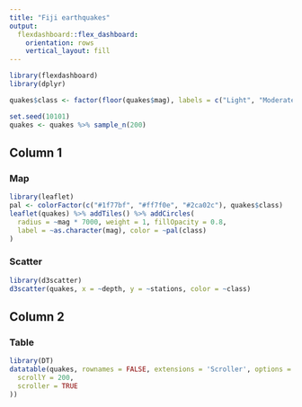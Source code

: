 ```yaml
---
title: "Fiji earthquakes"
output: 
  flexdashboard::flex_dashboard:
    orientation: rows
    vertical_layout: fill
---
```


```r
library(flexdashboard)
library(dplyr)

quakes$class <- factor(floor(quakes$mag), labels = c("Light", "Moderate", "Strong"))

set.seed(10101)
quakes <- quakes %>% sample_n(200)
```

Column 1
-----------------------------------------------------------------------

### Map

```r
library(leaflet)
pal <- colorFactor(c("#1f77bf", "#ff7f0e", "#2ca02c"), quakes$class)
leaflet(quakes) %>% addTiles() %>% addCircles(
  radius = ~mag * 7000, weight = 1, fillOpacity = 0.8,
  label = ~as.character(mag), color = ~pal(class)
)
```

### Scatter

```r
library(d3scatter)
d3scatter(quakes, x = ~depth, y = ~stations, color = ~class)
```

Column 2
-----------------------------------------------------------------------

### Table

```r
library(DT)
datatable(quakes, rownames = FALSE, extensions = 'Scroller', options = list(
  scrollY = 200,
  scroller = TRUE
))
```
